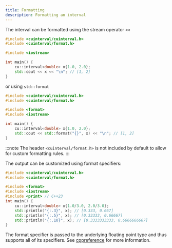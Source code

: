 ```yaml
---
title: Formatting
description: Formatting an interval
---
```

The interval can be formatted using the stream operator `<<`

```cpp
#include <cuinterval/cuinterval.h>
#include <cuinterval/format.h>

#include <iostream>

int main() {
    cu::interval<double> x{1.0, 2.0};
    std::cout << x << "\n"; // [1, 2]
}
```

or using `std::format`

```cpp
#include <cuinterval/cuinterval.h>  
#include <cuinterval/format.h>

#include <format>
#include <iostream>

int main() {
    cu::interval<double> x{1.0, 2.0};
    std::cout << std::format("{}", x) << "\n"; // [1, 2]
}
```

:::note
The header `<cuinterval/format.h>` is not included by default to allow for custom formatting rules.
:::

The output can be customized using format specifiers:

```cpp
#include <cuinterval/cuinterval.h>
#include <cuinterval/format.h>

#include <format>
#include <iostream>
#include <print> // C++23
int main() {
    cu::interval<double> x{1.0/3.0, 2.0/3.0};
    std::println("{:.3}", x); // [0.333, 0.667]
    std::println("{:.5}", x); // [0.33333, 0.66667]
    std::println("{:.10}", x); // [0.3333333333, 0.6666666667]
}
```

The format specifier is passed to the underlying floating point type and thus supports all of its specifiers. See [cppreference](https://en.cppreference.com/w/cpp/utility/format/spec.html) for more information.
